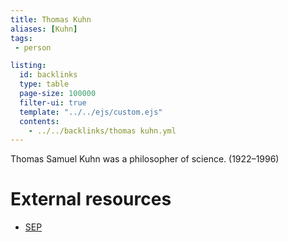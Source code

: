 ```yaml
---
title: Thomas Kuhn
aliases: [Kuhn]
tags: 
 - person

listing:
  id: backlinks
  type: table
  page-size: 100000
  filter-ui: true
  template: "../../ejs/custom.ejs"
  contents:
    - ../../backlinks/thomas kuhn.yml
---
```


Thomas Samuel Kuhn was a philosopher of science. (1922–1996)

# External resources
- [SEP](https://plato.stanford.edu/entries/thomas-kuhn/)